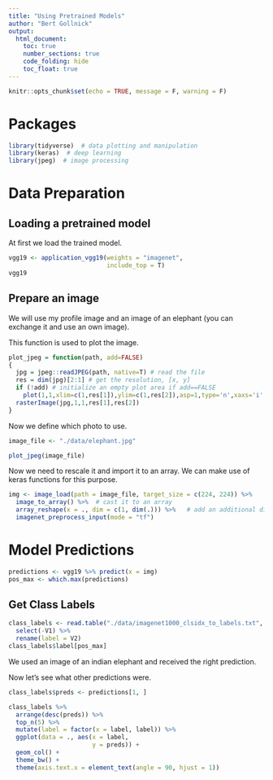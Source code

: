 ```yaml
---
title: "Using Pretrained Models"
author: "Bert Gollnick"
output: 
  html_document:
    toc: true
    number_sections: true
    code_folding: hide
    toc_float: true
---
```


```r
knitr::opts_chunk$set(echo = TRUE, message = F, warning = F)
```

# Packages

```r
library(tidyverse)  # data plotting and manipulation
library(keras)  # deep learning
library(jpeg)  # image processing
```

# Data Preparation

## Loading a pretrained model

At first we load the trained model.

```r
vgg19 <- application_vgg19(weights = "imagenet",
                           include_top = T)
vgg19
```

## Prepare an image

We will use my profile image and an image of an elephant (you can exchange it and use an own image).

This function is used to plot the image.

```r
plot_jpeg = function(path, add=FALSE)
{
  jpg = jpeg::readJPEG(path, native=T) # read the file
  res = dim(jpg)[2:1] # get the resolution, [x, y]
  if (!add) # initialize an empty plot area if add==FALSE
    plot(1,1,xlim=c(1,res[1]),ylim=c(1,res[2]),asp=1,type='n',xaxs='i',yaxs='i',xaxt='n',yaxt='n',xlab='',ylab='',bty='n')
  rasterImage(jpg,1,1,res[1],res[2])
}
```

Now we define which photo to use.

```r
image_file <- "./data/elephant.jpg"

plot_jpeg(image_file)
```

Now we need to rescale it and import it to an array. We can make use of keras functions for this purpose.

```r
img <- image_load(path = image_file, target_size = c(224, 224)) %>% 
  image_to_array() %>%  # cast it to an array
  array_reshape(x = ., dim = c(1, dim(.))) %>%   # add an additional dimension
  imagenet_preprocess_input(mode = "tf")

```

# Model Predictions

```r
predictions <- vgg19 %>% predict(x = img) 
pos_max <- which.max(predictions)
```

## Get Class Labels

```r
class_labels <- read.table("./data/imagenet1000_clsidx_to_labels.txt", sep = ":") %>% 
  select(-V1) %>% 
  rename(label = V2)
class_labels$label[pos_max]
```

We used an image of an indian elephant and received the right prediction.

Now let's see what other predictions were.

```r
class_labels$preds <- predictions[1, ]

class_labels %>% 
  arrange(desc(preds)) %>% 
  top_n(5) %>% 
  mutate(label = factor(x = label, label)) %>% 
  ggplot(data = ., aes(x = label,
                       y = preds)) + 
  geom_col() + 
  theme_bw() +
  theme(axis.text.x = element_text(angle = 90, hjust = 1))

```

